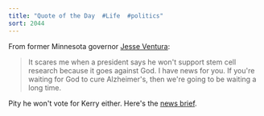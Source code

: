 ```yaml
---
title: "Quote of the Day  #Life  #politics"
sort: 2044
---
```

From former Minnesota governor <a href="http://en.wikipedia.org/wiki/Jesse_Ventura">Jesse Ventura</a>:
<blockquote>It scares me when a president says he won't support stem cell research because it goes against God. I have news for you. If you're waiting for God to cure Alzheimer's, then we're going to be waiting a long time.</blockquote>

<p dir="ltr">Pity he won't vote for Kerry either. Here's the <a href="http://www.miami.com/mld/miamiherald/living/people/9751906.htm">news brief</a>.</p>
